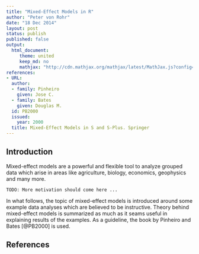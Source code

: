 ```yaml
---
title: "Mixed-Effect Models in R"
author: "Peter von Rohr"
date: "18 Dec 2014"
layout: post
status: publish
published: false
output: 
  html_document:
     theme: united
     keep_md: no
     mathjax: "http://cdn.mathjax.org/mathjax/latest/MathJax.js?config=TeX-AMS-MML_HTMLorMML"
references:
- URL: 
  author:
  - family: Pinheiro
    given: Jose C.
  - family: Bates
    given: Douglas M.
  id: PB2000
  issued:
    year: 2000
  title: Mixed-Effect Models in S and S-Plus. Springer
---
```


## Introduction
Mixed-effect models are a powerful and flexible tool to analyze grouped data which arise in areas like agriculture, biology, economics, geophysics and many more. 

`TODO: More motivation should come here ...`

In what follows, the topic of mixed-effect models is introduced around some example data analyses which are believed to be instructive. Theory behind mixed-effect models is summarized as much as it seams useful in explaining results of the examples. As a guideline, the book by Pinheiro and Bates [@PB2000] is used. 

## References
